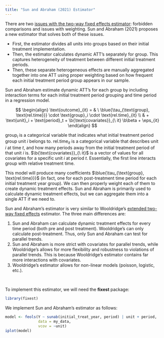 ```yaml
---
title: "Sun and Abraham (2021) Estimator"
---
```


There are two [issues with the two-way fixed effects estimator](twfestaggered.qmd): forbidden comparisons and issues with weighting. Sun and Abraham (2021) proposes a new estimator that solves both of these issues.

-   First, the estimator divides all units into groups based on their initial treatment implementation.
-   Then, the estimator calculates dynamic ATT's separately for group. This captures heterogeneity of treatment between different initial treatment periods.
-   Then, these separate heterogeneous effects are manually aggregated together into one ATT using proper weighting based on how frequent each initial treatment period group appears in our sample.

Sun and Abraham estimate dynamic ATT's for each group by including interaction terms for each initial treatment period grouping and time period in a regression model.

$$
\begin{align}
\text{outcome}_{it} = & \ \blue{\tau_{\text{group}, \text{rel.time}}}  \cdot \text{group}_i \cdot \text{rel.time}_{it} \\
& + \text{unit}_i + \text{period}_t + \b{\text{covariates}}_{\ it} \b\beta + \eps_{it}
\end{align}
$$

::: small
$\text{group}_i$ is a categorical variable that indicates what initial treatment period group unit $i$ belongs to. $\text{rel.time}_{it}$ is a categorical variable that describes unit $i$ at time $t$, and how many periods away from the initial treatment period of that unit $i$ is. $\b{\text{covariates}}_{\ it}$ is a vector of values for all covariates for a specific unit $i$ at period $t$. Essentially, the first line interacts group with relative treatment time.
:::

This model will produce many coefficients $\blue{\tau_{\text{group}, \text{rel.time}}}$ (in fact, one for each post-treatment time period for each initial treatment year group). We can then properly weight each of them to create dynamic treatment effects. Sun and Abraham is primarily used to calculate dynamic treatment effects, but we can aggregate them into a single ATT if we need to.

Sun and Abraham's estimator is very similar to Wooldridge's [extended two-way fixed effects](etwfe.qmd) estimator. The three main differences are:

1.  Sun and Abraham can calculate dynamic treatment effects for every time period (both pre and post treatment). Wooldridge's can only calculate post-treatment. Thus, only Sun and Abraham can test for parallel trends.
2.  Sun and Abraham is more strict with covariates for parallel trends, while Wooldridge's allows for more flexibility and robustness to violations of parallel trends. This is because Wooldridge's estimator contains far more interactions with covariates.
3.  Wooldridge's estimator allows for non-linear models (poisson, logistic, etc.).

<br />

To implement this estimator, we will need the **fixest** package:

```r
library(fixest)
```

We implement Sun and Abraham's estimator as follows:

```r
model <- feols(Y ~ sunab(initial_treat_year, period) | unit + period,
               data = my_data,
               vcov = ~unit)
iplot(model)
```
